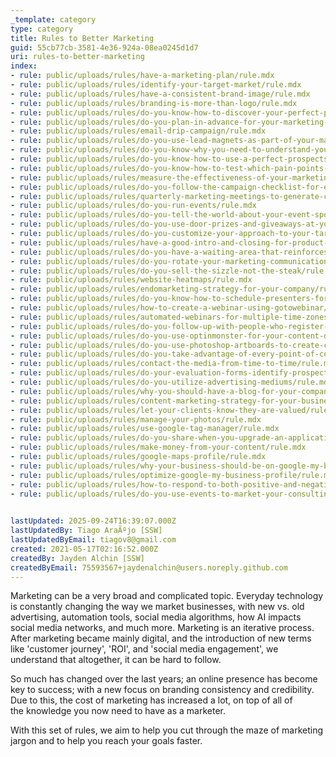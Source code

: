 ```yaml
---
_template: category
type: category
title: Rules to Better Marketing
guid: 55cb77cb-3581-4e36-924a-08ea0245d1d7
uri: rules-to-better-marketing
index:
- rule: public/uploads/rules/have-a-marketing-plan/rule.mdx
- rule: public/uploads/rules/identify-your-target-market/rule.mdx
- rule: public/uploads/rules/have-a-consistent-brand-image/rule.mdx
- rule: public/uploads/rules/branding-is-more-than-logo/rule.mdx
- rule: public/uploads/rules/do-you-know-how-to-discover-your-perfect-prospects-pain-points/rule.mdx
- rule: public/uploads/rules/do-you-plan-in-advance-for-your-marketing-campaigns/rule.mdx
- rule: public/uploads/rules/email-drip-campaign/rule.mdx
- rule: public/uploads/rules/do-you-use-lead-magnets-as-part-of-your-marketing-strategy/rule.mdx
- rule: public/uploads/rules/do-you-know-why-you-need-to-understand-your-perfect-prospects-pain-points/rule.mdx
- rule: public/uploads/rules/do-you-know-how-to-use-a-perfect-prospects-pain-points-in-your-online-marketing/rule.mdx
- rule: public/uploads/rules/do-you-know-how-to-test-which-pain-points-are-relevant-to-your-prospect/rule.mdx
- rule: public/uploads/rules/measure-the-effectiveness-of-your-marketing-efforts/rule.mdx
- rule: public/uploads/rules/do-you-follow-the-campaign-checklist-for-every-marketing-campaign/rule.mdx
- rule: public/uploads/rules/quarterly-marketing-meetings-to-generate-content/rule.mdx
- rule: public/uploads/rules/do-you-run-events/rule.mdx
- rule: public/uploads/rules/do-you-tell-the-world-about-your-event-sponsorship/rule.mdx
- rule: public/uploads/rules/do-you-use-door-prizes-and-giveaways-at-your-events/rule.mdx
- rule: public/uploads/rules/do-you-customize-your-approach-to-your-target-market/rule.mdx
- rule: public/uploads/rules/have-a-good-intro-and-closing-for-product-demonstrations/rule.mdx
- rule: public/uploads/rules/do-you-have-a-waiting-area-that-reinforces-your-marketing-profile/rule.mdx
- rule: public/uploads/rules/do-you-rotate-your-marketing-communications/rule.mdx
- rule: public/uploads/rules/do-you-sell-the-sizzle-not-the-steak/rule.mdx
- rule: public/uploads/rules/website-heatmaps/rule.mdx
- rule: public/uploads/rules/endomarketing-strategy-for-your-company/rule.mdx
- rule: public/uploads/rules/do-you-know-how-to-schedule-presenters-for-webinars/rule.mdx
- rule: public/uploads/rules/how-to-create-a-webinar-using-gotowebinar/rule.mdx
- rule: public/uploads/rules/automated-webinars-for-multiple-time-zones/rule.mdx
- rule: public/uploads/rules/do-you-follow-up-with-people-who-register-for-webinars/rule.mdx
- rule: public/uploads/rules/do-you-use-optinmonster-for-your-content-downloads/rule.mdx
- rule: public/uploads/rules/do-you-use-photoshop-artboards-to-create-campaign-images/rule.mdx
- rule: public/uploads/rules/do-you-take-advantage-of-every-point-of-contact/rule.mdx
- rule: public/uploads/rules/contact-the-media-from-time-to-time/rule.mdx
- rule: public/uploads/rules/do-your-evaluation-forms-identify-prospects/rule.mdx
- rule: public/uploads/rules/do-you-utilize-advertising-mediums/rule.mdx
- rule: public/uploads/rules/why-you-should-have-a-blog-for-your-company/rule.mdx
- rule: public/uploads/rules/content-marketing-strategy-for-your-business/rule.mdx
- rule: public/uploads/rules/let-your-clients-know-they-are-valued/rule.mdx
- rule: public/uploads/rules/manage-your-photos/rule.mdx
- rule: public/uploads/rules/use-google-tag-manager/rule.mdx
- rule: public/uploads/rules/do-you-share-when-you-upgrade-an-application/rule.mdx
- rule: public/uploads/rules/make-money-from-your-content/rule.mdx
- rule: public/uploads/rules/google-maps-profile/rule.mdx
- rule: public/uploads/rules/why-your-business-should-be-on-google-my-business/rule.mdx
- rule: public/uploads/rules/optimize-google-my-business-profile/rule.mdx
- rule: public/uploads/rules/how-to-respond-to-both-positive-and-negative-reviews-on-google-my-business/rule.mdx
- rule: public/uploads/rules/do-you-use-events-to-market-your-consulting-work/rule.mdx
  

lastUpdated: 2025-09-24T16:39:07.000Z
lastUpdatedBy: Tiago AraÃºjo [SSW]
lastUpdatedByEmail: tiagov8@gmail.com
created: 2021-05-17T02:16:52.000Z
createdBy: Jayden Alchin [SSW]
createdByEmail: 75593567+jaydenalchin@users.noreply.github.com
---
```


Marketing can be a very broad and complicated topic. Everyday technology is constantly changing the way we market businesses, with new vs. old advertising, automation tools, social media algorithms, how AI impacts social media networks, and much more. Marketing is an iterative process. After marketing became mainly digital, and the introduction of new terms like 'customer journey', 'ROI', and 'social media engagement', we understand that altogether, it can be hard to follow.

So much has changed over the last years; an online presence has become key to success; with a new focus on branding consistency and credibility. Due to this, the cost of marketing has increased a lot, on top of all of the knowledge you now need to have as a marketer.

With this set of rules, we aim to help you cut through the maze of marketing jargon and to help you reach your goals faster.
